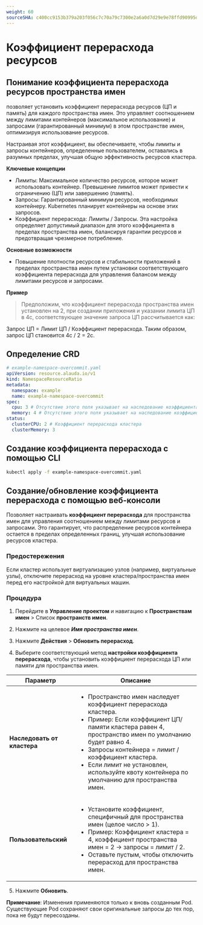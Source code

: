 ```yaml
---
weight: 60
sourceSHA: c400cc9153b379a203f056c7c70a79c7300e2a6a0d7d29e9e78ffd90995d554e
---
```


# Коэффициент перерасхода ресурсов

## Понимание коэффициента перерасхода ресурсов пространства имен

<Term name="product" /> позволяет установить коэффициент перерасхода ресурсов (ЦП и память) для каждого пространства имен. Это управляет соотношением между лимитами контейнеров (максимальное использование) и запросами (гарантированный минимум) в этом пространстве имен, оптимизируя использование ресурсов.

Настраивая этот коэффициент, вы обеспечиваете, чтобы лимиты и запросы контейнеров, определенные пользователем, оставались в разумных пределах, улучшая общую эффективность ресурсов кластера.

**Ключевые концепции**

- Лимиты: Максимальное количество ресурсов, которое может использовать контейнер. Превышение лимитов может привести к ограничению (ЦП) или завершению (память).
- Запросы: Гарантированный минимум ресурсов, необходимых контейнеру. Kubernetes планирует контейнеры на основе этих запросов.
- Коэффициент перерасхода: Лимиты / Запросы. Эта настройка определяет допустимый диапазон для этого коэффициента в пределах пространства имен, балансируя гарантии ресурсов и предотвращая чрезмерное потребление.

**Основные возможности**

- Повышение плотности ресурсов и стабильности приложений в пределах пространства имен путем установки соответствующего коэффициента перерасхода для управления балансом между лимитами ресурсов и запросами.

**Пример**

> Предположим, что коэффициент перерасхода пространства имен установлен на 2, при создании приложения и указании лимита ЦП в 4c, соответствующее значение запроса ЦП рассчитывается как:

Запрос ЦП = Лимит ЦП / Коэффициент перерасхода. Таким образом, запрос ЦП становится 4c / 2 = 2c.

## Определение CRD

```yaml
# example-namespace-overcommit.yaml
apiVersion: resource.alauda.io/v1
kind: NamespaceResourceRatio
metadata:
  namespace: example
  name: example-namespace-overcommit
spec:
  cpu: 3 # Отсутствие этого поля указывает на наследование коэффициента перерасхода кластера; 0 означает отсутствие ограничений.
  memory: 4 # Отсутствие этого поля указывает на наследование коэффициента перерасхода кластера; 0 означает отсутствие ограничений.
status:
  clusterCPU: 2 # Коэффициент перерасхода кластера
  clusterMemory: 3
```

## Создание коэффициента перерасхода с помощью CLI

```bash
kubectl apply -f example-namespace-overcommit.yaml
```

## Создание/обновление коэффициента перерасхода с помощью веб-консоли

Позволяет настраивать **коэффициент перерасхода** для пространства имен для управления соотношением между лимитами ресурсов и запросами. Это гарантирует, что распределение ресурсов контейнера остается в пределах определенных границ, улучшая использование ресурсов кластера.

### Предостережения

Если кластер использует виртуализацию узлов (например, виртуальные узлы), отключите перерасход на уровне кластера/пространства имен перед его настройкой для виртуальных машин.

### Процедура

1. Перейдите в **Управление проектом** и навигацию к **Пространствам имен** > Список **пространств имен**.

2. Нажмите на целевое ***Имя пространства имен***.

3. Нажмите **Действия** > **Обновить перерасход**.

4. Выберите соответствующий метод **настройки коэффициента перерасхода**, чтобы установить коэффициент перерасхода ЦП или памяти для пространства имен.

| Параметр                | Описание                                                                                                                                                                                                                                                                         |
| ------------------------ | ----------------------------------------------------------------------------------------------------------------------------------------------------------------------------------------------------------------------------------------------------------------------------------- |
| **Наследовать от кластера** | <ul><li>Пространство имен наследует коэффициент перерасхода кластера.</li><li>Пример: Если коэффициент ЦП/памяти кластера равен 4, пространство имен по умолчанию будет равно 4.</li><li>Запросы контейнера = лимит / коэффициент кластера.</li><li>Если лимит не установлен, используйте квоту контейнера по умолчанию для пространства имен.</li></ul> |
| **Пользовательский**               | <ul><li>Установите коэффициент, специфичный для пространства имен (целое число > 1).</li><li>Пример: Коэффициент кластера = 4, коэффициент пространства имен = 2 → запросы = лимит / 2.</li><li>Оставьте пустым, чтобы отключить перерасход для пространства имен.</li></ul>                                                                  |

5. Нажмите **Обновить**.

**Примечание**: Изменения применяются только к вновь созданным Pod. Существующие Pod сохраняют свои оригинальные запросы до тех пор, пока не будут пересозданы.
